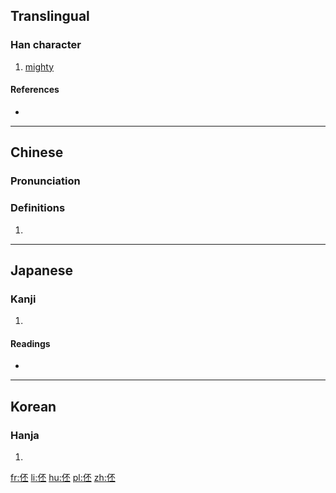 ==Translingual==

===Han character===
{{Han char|rn=9|rad=人|as=05|sn=7|four=21219|canj=OMFM,XOMFM|ids=⿰亻丕}}

# [[mighty]]

====References====
* {{Han ref|kx=0097.130|dkj=00487|dj=0206.010|hdz=10131.010|uh=4F3E|ud=20286|bh=CA60|bd=51808}}

----

==Chinese==
{{zh-forms}}

===Pronunciation===
{{zh-pron
|m=pī
|c=pei1
|mc=y
|oc=y
|ma=
|cat=a
}}

===Definitions===
# {{rfdef|lang=zh}}

----

==Japanese==

===Kanji===
{{ja-kanji|grade=|rs=人05}}

# {{defn|lang=ja|sort=人05}}

====Readings====
* {{ja-readings|on=[[ひ]] (hi), [[び]] (bi), [[はい]] (hai), [[へ]] (he)|kun=[[おおいさま]] (ooisama)}}

----

==Korean==

===Hanja===
{{ko-hanja|hangeul=비|rv=bi|mr=pi}}

# {{defn|lang=ko|sort=人05}}

[[fr:伾]]
[[li:伾]]
[[hu:伾]]
[[pl:伾]]
[[zh:伾]]